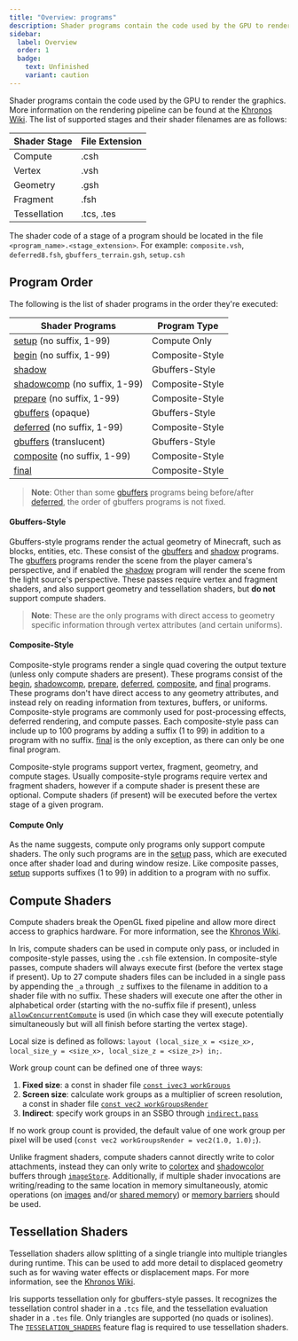 ```yaml
---
title: "Overview: programs"
description: Shader programs contain the code used by the GPU to render the graphics.
sidebar:
  label: Overview
  order: 1
  badge:
    text: Unfinished
    variant: caution
---
```


Shader programs contain the code used by the GPU to render the graphics. More information on the rendering pipeline can be found at the [Khronos Wiki](https://www.khronos.org/opengl/wiki/Rendering_Pipeline_Overview). The list of supported stages and their shader filenames are as follows:

| Shader Stage | File Extension |
| ------------ | -------------- |
| Compute      | .csh           |
| Vertex       | .vsh           |
| Geometry     | .gsh           |
| Fragment     | .fsh           |
| Tessellation | .tcs, .tes     |

The shader code of a stage of a program should be located in the file `<program_name>.<stage_extension>`. For example: `composite.vsh`, `deferred8.fsh`, `gbuffers_terrain.gsh`, `setup.csh`


## Program Order
The following is the list of shader programs in the order they're executed:

| Shader Programs                                                   | Program Type    |
| ----------------------------------------------------------------- | --------------- |
| [setup](/current/reference/programs/setup) (no suffix, 1-99)              | Compute Only    |
| [begin](/current/reference/programs/begin) (no suffix, 1-99)              | Composite-Style |
| [shadow](/current/reference/programs/shadow)                              | Gbuffers-Style  |
| [shadowcomp](/current/reference/programs/shadow_comp) (no suffix, 1-99)   | Composite-Style |
| [prepare](/current/reference/programs/prepare) (no suffix, 1-99)          | Composite-Style |
| [gbuffers](/current/reference/programs/gbuffers) (opaque)                 | Gbuffers-Style  |
| [deferred](/current/reference/programs/deferred) (no suffix, 1-99)        | Composite-Style |
| [gbuffers](/current/reference/programs/gbuffers) (translucent)            | Gbuffers-Style  |
| [composite](/current/reference/programs/composite) (no suffix, 1-99)      | Composite-Style |
| [final](/current/reference/programs/final)                                | Composite-Style |

> **Note**: Other than some [gbuffers](/current/reference/programs/gbuffers) programs being before/after [deferred](/current/reference/programs/deferred), the order of gbuffers programs is not fixed.

#### Gbuffers-Style
Gbuffers-style programs render the actual geometry of Minecraft, such as blocks, entities, etc. These consist of the [gbuffers](/current/reference/programs/gbuffers) and [shadow](/current/reference/program/shadow) programs. The [gbuffers](/current/reference/programs/gbuffers) programs render the scene from the player camera's perspective, and if enabled the [shadow](/current/reference/program/shadow) program will render the scene from the light source's perspective. These passes require vertex and fragment shaders, and also support geometry and tessellation shaders, but **do not** support compute shaders.
> **Note**: These are the only programs with direct access to geometry specific information through vertex attributes (and certain uniforms).

#### Composite-Style
Composite-style programs render a single quad covering the output texture (unless only compute shaders are present). These programs consist of the [begin](/current/reference/programs/begin), [shadowcomp](/current/reference/programs/shadowcomp), [prepare](/current/reference/programs/prepare), [deferred](/current/reference/programs/deferred), [composite](/current/reference/programs/composite), and [final](/current/reference/programs/final) programs. These programs don't have direct access to any geometry attributes, and instead rely on reading information from textures, buffers, or uniforms. Composite-style programs are commonly used for post-processing effects, deferred rendering, and compute passes. Each composite-style pass can include up to 100 programs by adding a suffix (1 to 99) in addition to a program with no suffix. [final](/current/reference/programs/final) is the only exception, as there can only be one final program.

Composite-style programs support vertex, fragment, geometry, and compute stages. Usually composite-style programs require vertex and fragment shaders, however if a compute shader is present these are optional. Compute shaders (if present) will be executed before the vertex stage of a given program.

#### Compute Only
As the name suggests, compute only programs only support compute shaders. The only such programs are in the [setup](/current/reference/programs/setup) pass, which are executed once after shader load and during window resize. Like composite passes, [setup](/current/reference/programs/setup) supports suffixes (1 to 99) in addition to a program with no suffix.


## Compute Shaders
Compute shaders break the OpenGL fixed pipeline and allow more direct access to graphics hardware. For more information, see the [Khronos Wiki](https://www.khronos.org/opengl/wiki/Compute_Shader).

In Iris, compute shaders can be used in compute only pass, or included in composite-style passes, using the `.csh` file extension. In composite-style passes, compute shaders will always execute first (before the vertex stage if present). Up to 27 compute shaders files can be included in a single pass by appending the `_a` through `_z` suffixes to the filename in addition to a shader file with no suffix. These shaders will execute one after the other in alphabetical order (starting with the no-suffix file if present), unless [`allowConcurrentCompute`](/current/reference/shadersproperties/ordering#allowconcurrentcompute) is used (in which case they will execute potentially simultaneously but will all finish before starting the vertex stage).

Local size is defined as follows: `layout (local_size_x = <size_x>, local_size_y = <size_x>, local_size_z = <size_z>) in;`.

Work group count can be defined one of three ways:
1. **Fixed size**: a const in shader file [`const ivec3 workGroups`](/current/reference/constants/workgroups)
2. **Screen size**: calculate work groups as a multiplier of screen resolution, a const in shader file [`const vec2 workGroupsRender`](/current/reference/constants/workgroupsrender)
3. **Indirect**: specify work groups in an SSBO through [`indirect.pass`](/current/reference/shadersproperties/ordering#indirectpass)

If no work group count is provided, the default value of one work group per pixel will be used (`const vec2 workGroupsRender = vec2(1.0, 1.0);`).

Unlike fragment shaders, compute shaders cannot directly write to color attachments, instead they can only write to [colortex](/current/reference/buffers/colortex) and [shadowcolor](/current/reference/programs/shadowcolor) buffers through [`imageStore`](https://www.khronos.org/opengl/wiki/Image_Load_Store). Additionally, if multiple shader invocations are writing/reading to the same location in memory simultaneously, atomic operations (on [images](https://www.khronos.org/opengl/wiki/Image_Load_Store#Atomic_operations) and/or [shared memory](https://www.khronos.org/opengl/wiki/Compute_Shader#Atomic_operations)) or [memory barriers](https://www.khronos.org/opengl/wiki/Compute_Shader#Shared_memory_coherency) should be used.


## Tessellation Shaders

Tessellation shaders allow splitting of a single triangle into multiple triangles during runtime. This can be used to add more detail to displaced geometry such as for waving water effects or displacement maps. For more information, see the [Khronos Wiki](https://www.khronos.org/opengl/wiki/tessellation).

Iris supports tessellation only for gbuffers-style passes. It recognizes the tessellation control shader in a `.tcs` file, and the tessellation evaluation shader in a `.tes` file. Only triangles are supported (no quads or isolines). The [`TESSELATION_SHADERS`](/current/reference/shadersproperties/flags) feature flag is required to use tessellation shaders.
